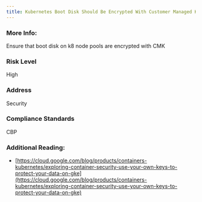 ```yaml
---
title: Kubernetes Boot Disk Should Be Encrypted With Customer Managed Keys
---
```


### More Info:

Ensure that boot disk on k8 node pools are encrypted with CMK

### Risk Level

High

### Address

Security

### Compliance Standards

CBP

### Additional Reading:

- [https://cloud.google.com/blog/products/containers-kubernetes/exploring-container-security-use-your-own-keys-to-protect-your-data-on-gke](https://cloud.google.com/blog/products/containers-kubernetes/exploring-container-security-use-your-own-keys-to-protect-your-data-on-gke)
